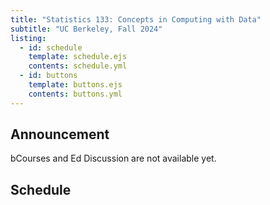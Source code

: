 ```yaml
---
title: "Statistics 133: Concepts in Computing with Data"
subtitle: "UC Berkeley, Fall 2024"
listing:
  - id: schedule
    template: schedule.ejs
    contents: schedule.yml
  - id: buttons
    template: buttons.ejs
    contents: buttons.yml
---
```


::: {#buttons}
:::



::: {.callout-note title="Announcement"}
## Announcement

bCourses and Ed Discussion are not available yet.
:::


## Schedule

::: {#schedule}
:::

